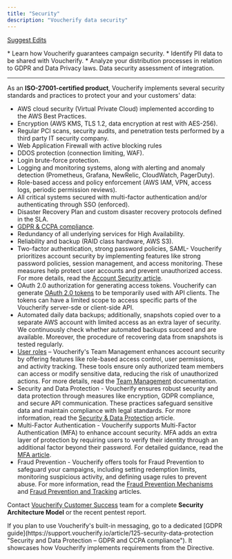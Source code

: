 ```yaml
---
title: "Security"
description: "Voucherify data security"
---
```


[Suggest Edits](/edit/security)

<Info>
  * Learn how Voucherify guarantees campaign security.
  * Identify PII data to be shared with Voucherify.
  * Analyze your distribution processes in relation to GDPR and Data Privacy laws.
</Info>

<Check>
  Data security assessment of integration.
</Check>

***

As an **ISO-27001-certified product**, Voucherify implements several security standards and practices to protect your and your customers' data:

* AWS cloud security (Virtual Private Cloud) implemented according to the AWS Best Practices.
* Encryption (AWS KMS, TLS 1.2, data encryption at rest with AES-256).
* Regular PCI scans, security audits, and penetration tests performed by a third party IT security company.
* Web Application Firewall with active blocking rules
* DDOS protection (connection limiting, WAF).
* Login brute-force protection.
* Logging and monitoring systems, along with alerting and anomaly detection (Prometheus, Grafana, NewRelic, CloudWatch, PagerDuty).
* Role-based access and policy enforcement (AWS IAM, VPN, access logs, periodic permission reviews).
* All critical systems secured with multi-factor authentication and/or authenticating through SSO (enforced).
* Disaster Recovery Plan and custom disaster recovery protocols defined in the SLA.
* [GDPR & CCPA compliance](https://support.voucherify.io/article/125-security-data-protection).
* Redundancy of all underlying services for High Availability.
* Reliability and backup (RAID class hardware, AWS S3).
* Two-factor authentication, strong password policies, SAML- Voucherify prioritizes account security by implementing features like strong password policies, session management, and access monitoring. These measures help protect user accounts and prevent unauthorized access. For more details, read the [Account Security article](https://support.voucherify.io/article/437-account-security).
* OAuth 2.0 authorization for generating access tokens. Voucherify can generate [OAuth 2.0 tokens](/docs/authentication#oauth-20) to be temporarily used with API clients. The tokens can have a limited scope to access specific parts of the Voucherify server-sde or client-side API.
* Automated daily data backups; additionally, snapshots copied over to a separate AWS account with limited access as an extra layer of security. We continuously check whether automated backups succeed and are available. Moreover, the procedure of recovering data from snapshots is tested regularly.
* [User roles](https://support.voucherify.io/article/40-how-does-the-access-control-work-in-voucherify "User roles and access control") – Voucherify's Team Management enhances account security by offering features like role-based access control, user permissions, and activity tracking. These tools ensure only authorized team members can access or modify sensitive data, reducing the risk of unauthorized actions. For more details, read the [Team Management](/docs/team-management) documentation.
* Security and Data Protection - Voucherify ensures robust security and data protection through measures like encryption, GDPR compliance, and secure API communication. These practices safeguard sensitive data and maintain compliance with legal standards. For more information, read the [Security & Data Protection](https://support.voucherify.io/article/125-security-data-protection) article.
* Multi-Factor Authentication - Voucherify supports Multi-Factor Authentication (MFA) to enhance account security. MFA adds an extra layer of protection by requiring users to verify their identity through an additional factor beyond their password. For detailed guidance, read the [MFA article](https://support.voucherify.io/article/469-multi-factor-authentication-mfa).
* Fraud Prevention - Voucherify offers tools for Fraud Prevention to safeguard your campaigns, including setting redemption limits, monitoring suspicious activity, and defining usage rules to prevent abuse. For more information, read the [Fraud Prevention Mechanisms](/docs/fraud-prevention-mechanisms) and [Fraud Prevention and Tracking](https://support.voucherify.io/article/516-fraud-prevention#account-security) articles.

Contact [Voucherify Customer Success](https://www.voucherify.io/contact-support) team for a complete **Security Architecture Model** or the recent pentest report.

<Info>
  If you plan to use Voucherify's built-in messaging, go to a dedicated [GDPR guide](https://support.voucherify.io/article/125-security-data-protection "Security and Data Protection – GDPR and CCPA compliance"). It showcases how Voucherify implements requirements from the Directive.
</Info>
